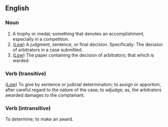 ==English==

===Noun===
#A trophy or medal; something that denotes an accomplishment, especially in a competition.
#(''[[Law]]'')  A judgment, sentence, or final decision. Specifically: The decision of arbitrators in a case submitted.
#(''[[Law]]'')  The paper containing the decision of arbitrators; that which is warded.

===Verb (transitive)===
(''[[Law]]'') To give by sentence or judicial determination; to assign or apportion, after careful regard to the nature of the case; to adjudge; as, the arbitrators awarded damages to the complainant.

===Verb (intransitive)===
To determine; to make an award.